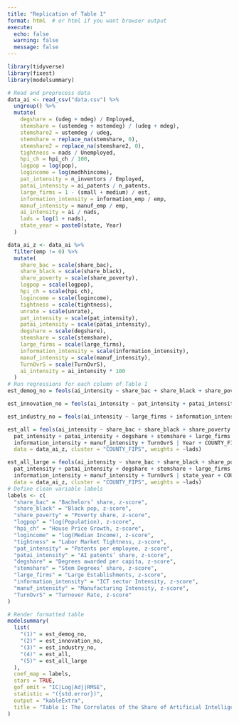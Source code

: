 ```yaml
---
title: "Replication of Table 1"
format: html  # or html if you want browser output
execute:
  echo: false
  warning: false
  message: false
---
```


```r
library(tidyverse)
library(fixest)
library(modelsummary)

# Read and preprocess data
data_ai <- read_csv("data.csv") %>%
  ungroup() %>%
  mutate(
    degshare = (udeg + mdeg) / Employed,
    stemshare = (ustemdeg + mstemdeg) / (udeg + mdeg),
    stemshare2 = ustemdeg / udeg,
    stemshare = replace_na(stemshare, 0),
    stemshare2 = replace_na(stemshare2, 0),
    tightness = nads / Unemployed,
    hpi_ch = hpi_ch / 100,
    logpop = log(pop),
    logincome = log(medhhincome),
    pat_intensity = n_inventors / Employed,
    patai_intensity = ai_patents / n_patents,
    large_firms = 1 - (small + medium) / est,
    information_intensity = information_emp / emp,
    manuf_intensity = manuf_emp / emp,
    ai_intensity = ai / nads,
    lads = log(1 + nads),
    state_year = paste0(state, Year)
  )

data_ai_z <- data_ai %>%
  filter(emp != 0) %>%
  mutate(
    share_bac = scale(share_bac),
    share_black = scale(share_black),
    share_poverty = scale(share_poverty),
    logpop = scale(logpop),
    hpi_ch = scale(hpi_ch),
    logincome = scale(logincome),
    tightness = scale(tightness),
    unrate = scale(unrate),
    pat_intensity = scale(pat_intensity),
    patai_intensity = scale(patai_intensity),
    degshare = scale(degshare),
    stemshare = scale(stemshare),
    large_firms = scale(large_firms),
    information_intensity = scale(information_intensity),
    manuf_intensity = scale(manuf_intensity),
    TurnOvrS = scale(TurnOvrS),
    ai_intensity = ai_intensity * 100
  )
# Run regressions for each column of Table 1
est_demog_no = feols(ai_intensity ~ share_bac + share_black + share_poverty + logpop + hpi_ch + logincome + tightness | Year + COUNTY_FIPS, data = data_ai_z, cluster = "COUNTY_FIPS", weights = ~lads)

est_innovation_no = feols(ai_intensity ~ pat_intensity + patai_intensity + degshare + stemshare | Year + COUNTY_FIPS, data = data_ai_z, cluster = "COUNTY_FIPS", weights = ~lads)

est_industry_no = feols(ai_intensity ~ large_firms + information_intensity + manuf_intensity + TurnOvrS | Year + COUNTY_FIPS, data = data_ai_z, cluster = "COUNTY_FIPS", weights = ~lads)

est_all = feols(ai_intensity ~ share_bac + share_black + share_poverty + logpop + hpi_ch + logincome + tightness +
  pat_intensity + patai_intensity + degshare + stemshare + large_firms +
  information_intensity + manuf_intensity + TurnOvrS | Year + COUNTY_FIPS,
  data = data_ai_z, cluster = "COUNTY_FIPS", weights = ~lads)

est_all_large = feols(ai_intensity ~ share_bac + share_black + share_poverty + logpop + hpi_ch + logincome + tightness +
  pat_intensity + patai_intensity + degshare + stemshare + large_firms +
  information_intensity + manuf_intensity + TurnOvrS | state_year + COUNTY_FIPS,
  data = data_ai_z, cluster = "COUNTY_FIPS", weights = ~lads)
# Define clean variable labels
labels <- c(
  "share_bac" = "Bachelors’ share, z-score",
  "share_black" = "Black pop, z-score",
  "share_poverty" = "Poverty share, z-score",
  "logpop" = "log(Population), z-score",
  "hpi_ch" = "House Price Growth, z-score",
  "logincome" = "log(Median Income), z-score",
  "tightness" = "Labor Market Tightness, z-score",
  "pat_intensity" = "Patents per employee, z-score",
  "patai_intensity" = "AI patents’ share, z-score",
  "degshare" = "Degrees awarded per capita, z-score",
  "stemshare" = "Stem Degrees’ share, z-score",
  "large_firms" = "Large Establishments, z-score",
  "information_intensity" = "ICT sector Intensity, z-score",
  "manuf_intensity" = "Manufacturing Intensity, z-score",
  "TurnOvrS" = "Turnover Rate, z-score"
)

# Render formatted table
modelsummary(
  list(
    "(1)" = est_demog_no,
    "(2)" = est_innovation_no,
    "(3)" = est_industry_no,
    "(4)" = est_all,
    "(5)" = est_all_large
  ),
  coef_map = labels,
  stars = TRUE,
  gof_omit = "IC|Log|Adj|RMSE",
  statistic = "({std.error})",
  output = "kableExtra",
  title = "Table 1: The Correlates of the Share of Artificial Intelligence Jobs"
)
```
